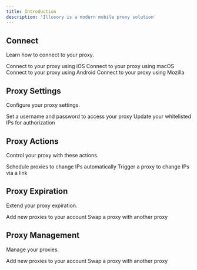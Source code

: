 ```yaml
---
title: Introduction
description: 'Illusory is a modern mobile proxy solution'
---
```


## Connect

Learn how to connect to your proxy.

<CardGroup cols={2}>
    <Card title="iOS" icon="apple" href="/connect/ios/ios-wifi-apps">
        Connect to your proxy using iOS
    </Card>
    <Card title="macOS" icon="apple" href="/connect/macos/macos-wifi">
        Connect to your proxy using macOS
    </Card>
    <Card title="Android" icon="android" href="/connect/android/android-wifi">
        Connect to your proxy using Android
    </Card>
    <Card title="Mozilla" icon="firefox-browser" href="/connect/mozilla/macos-foxyproxy">
        Connect to your proxy using Mozilla
    </Card>
</CardGroup>

## Proxy Settings

Configure your proxy settings.

<CardGroup cols={2}>
    <Card title="Basic Authentication" icon="lock" href="/proxy-authentication/proxy-auth-basic">
        Set a username and password to access your proxy
    </Card>
    <Card title="Whitelist Authentication" icon="location-dot" href="/proxy-authentication/proxy-auth-whitelist">
        Update your whitelisted IPs for authorization
    </Card>
</CardGroup>


## Proxy Actions

Control your proxy with these actions.

<CardGroup cols={2}>
    <Card title="Change IP Automatically" icon="clock" href="/proxy-actions/change-ip/change-ip-automatically">
        Schedule proxies to change IPs automatically
    </Card>
    <Card title="Change IP via Link" icon="link" href="/proxy-actions/change-ip/change-ip-link">
        Trigger a proxy to change IPs via a link
    </Card>
</CardGroup>

## Proxy Expiration

Extend your proxy expiration.

<CardGroup cols={2}>
    <Card title="Auto Renewal" icon="clock" href="/proxy-expiration/proxy-renew">
        Add new proxies to your account
    </Card>
    <Card title="Extend Manually" icon="link" href="/proxy-expiration/proxy-extend">
        Swap a proxy with another proxy
    </Card>
</CardGroup>

## Proxy Management

Manage your proxies.

<CardGroup cols={2}>
    <Card title="Add" icon="clock" href="/proxy-management/proxy-add">
        Add new proxies to your account
    </Card>
    <Card title="Swap" icon="link" href="/proxy-management/proxy-swap">
        Swap a proxy with another proxy
    </Card>
</CardGroup>